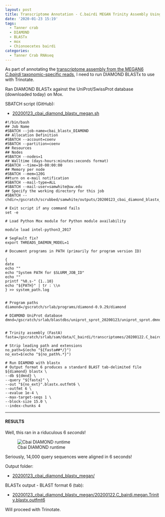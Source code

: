 ```yaml
---
layout: post
title: Transcriptome Annotation - C.bairdi MEGAN Trinity Assembly Using DIAMOND BLASTx on Mox
date: '2020-01-23 15:19'
tags:
  - Tanner crab
  - DIAMOND
  - BLASTx
  - mox
  - Chionoecetes bairdi
categories:
  - Tanner Crab RNAseq
---
```

As part of annotating the [transcriptome assembly from the MEGAN6 _C.bairdi_ taxonomic-specific reads](https://robertslab.github.io/sams-notebook/2020/01/22/Transcriptome-Assembly-C.bairdi-with-MEGAN6-Taxonomy-specific-Reads-with-Trinity-on-Mox.html), I need to run DIAMOND BLASTx to use with Trinotate.

Ran DIAMOND BLASTx against the UniProt/SwissProt database (downloaded today) on Mox.

SBATCH script (GitHub):

- [20200123_cbai_diamond_blastx_megan.sh](https://github.com/RobertsLab/sams-notebook/blob/master/sbatch_scripts/20200123_cbai_diamond_blastx_megan.sh)

```shell
#!/bin/bash
## Job Name
#SBATCH --job-name=cbai_blastx_DIAMOND
## Allocation Definition
#SBATCH --account=coenv
#SBATCH --partition=coenv
## Resources
## Nodes
#SBATCH --nodes=1
## Walltime (days-hours:minutes:seconds format)
#SBATCH --time=10-00:00:00
## Memory per node
#SBATCH --mem=120G
##turn on e-mail notification
#SBATCH --mail-type=ALL
#SBATCH --mail-user=samwhite@uw.edu
## Specify the working directory for this job
#SBATCH --chdir=/gscratch/scrubbed/samwhite/outputs/20200123_cbai_diamond_blastx_megan

# Exit script if any command fails
set -e

# Load Python Mox module for Python module availability

module load intel-python3_2017

# SegFault fix?
export THREADS_DAEMON_MODEL=1

# Document programs in PATH (primarily for program version ID)

{
date
echo ""
echo "System PATH for $SLURM_JOB_ID"
echo ""
printf "%0.s-" {1..10}
echo "${PATH}" | tr : \\n
} >> system_path.log


# Program paths
diamond=/gscratch/srlab/programs/diamond-0.9.29/diamond

# DIAMOND UniProt database
dmnd=/gscratch/srlab/blastdbs/uniprot_sprot_20200123/uniprot_sprot.dmnd


# Trinity assembly (FastA)
fasta=/gscratch/srlab/sam/data/C_bairdi/transcriptomes/20200122.C_bairdi.megan.Trinity.fasta

# Strip leading path and extensions
no_path=$(echo "${fasta##*/}")
no_ext=$(echo "${no_path%.*}")

# Run DIAMOND with blastx
# Output format 6 produces a standard BLAST tab-delimited file
${diamond} blastx \
--db ${dmnd} \
--query "${fasta}" \
--out "${no_ext}".blastx.outfmt6 \
--outfmt 6 \
--evalue 1e-4 \
--max-target-seqs 1 \
--block-size 15.0 \
--index-chunks 4
```

---

#### RESULTS

Well, this ran in a riduculous 6 _seconds_!

![Cbai DIAMOND runtime](https://github.com/RobertsLab/sams-notebook/blob/master/images/screencaps/20200123_cbai_diamond_blastx_megan_runtime.png?raw=true)

Seriously, 14,000 query sequences were aligned in 6 seconds!

Output folder:

- [20200123_cbai_diamond_blastx_megan/](https://gannet.fish.washington.edu/Atumefaciens/20200123_cbai_diamond_blastx_megan/)

BLASTx output - BLAST format 6 (tab):

- [20200123_cbai_diamond_blastx_megan/20200122.C_bairdi.megan.Trinity.blastx.outfmt6](https://gannet.fish.washington.edu/Atumefaciens/20200123_cbai_diamond_blastx_megan/20200122.C_bairdi.megan.Trinity.blastx.outfmt6)

Will proceed with Trinotate.
